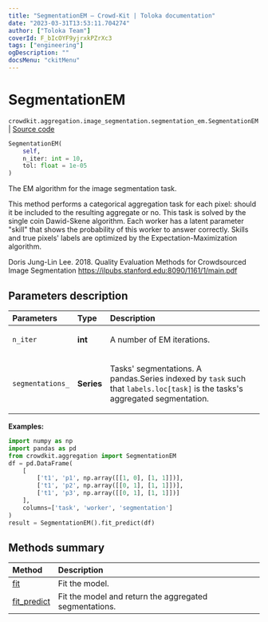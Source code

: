 ```yaml
---
title: "SegmentationEM — Crowd-Kit | Toloka documentation"
date: "2023-03-31T13:53:11.704274"
author: ["Toloka Team"]
coverId: F_bIcOYF9yjrxkPZrXc3
tags: ["engineering"]
ogDescription: ""
docsMenu: "ckitMenu"
---
```


# SegmentationEM

`crowdkit.aggregation.image_segmentation.segmentation_em.SegmentationEM` | [Source code](https://github.com/Toloka/crowd-kit/blob/v1.2.1/crowdkit/aggregation/image_segmentation/segmentation_em.py#L13)

```python
SegmentationEM(
    self,
    n_iter: int = 10,
    tol: float = 1e-05
)
```

The EM algorithm for the image segmentation task.

This method performs a categorical aggregation task for each pixel: should
it be included to the resulting aggregate or no. This task is solved by
the single coin Dawid-Skene algorithm. Each worker has a latent parameter
"skill" that shows the probability of this worker to answer correctly.
Skills and true pixels' labels are optimized by the Expectation-Maximization
algorithm.

Doris Jung-Lin Lee. 2018.
Quality Evaluation Methods for Crowdsourced Image Segmentation
<https://ilpubs.stanford.edu:8090/1161/1/main.pdf>

## Parameters description

| Parameters | Type | Description |
| :----------| :----| :-----------|
`n_iter`|**int**|<p>A number of EM iterations.</p>
`segmentations_`|**Series**|<p>Tasks' segmentations. A pandas.Series indexed by `task` such that `labels.loc[task]` is the tasks's aggregated segmentation.</p>

**Examples:**

```python
import numpy as np
import pandas as pd
from crowdkit.aggregation import SegmentationEM
df = pd.DataFrame(
    [
        ['t1', 'p1', np.array([[1, 0], [1, 1]])],
        ['t1', 'p2', np.array([[0, 1], [1, 1]])],
        ['t1', 'p3', np.array([[0, 1], [1, 1]])]
    ],
    columns=['task', 'worker', 'segmentation']
)
result = SegmentationEM().fit_predict(df)
```

## Methods summary

| Method | Description |
| :------| :-----------|
[fit](/docs/crowd-kit/reference/crowdkit.aggregation.image_segmentation.segmentation_em.SegmentationEM.fit)| Fit the model.
[fit_predict](/docs/crowd-kit/reference/crowdkit.aggregation.image_segmentation.segmentation_em.SegmentationEM.fit_predict)| Fit the model and return the aggregated segmentations.